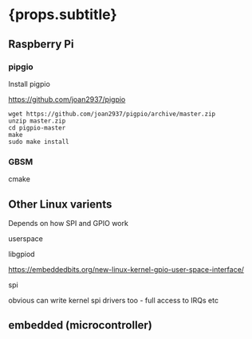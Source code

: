 
# {props.subtitle}

## Raspberry Pi

### pipgio

Install pigpio

https://github.com/joan2937/pigpio

````shell
wget https://github.com/joan2937/pigpio/archive/master.zip
unzip master.zip
cd pigpio-master
make
sudo make install

````

### GBSM

cmake



## Other Linux varients

Depends on how SPI and GPIO work

userspace



libgpiod



https://embeddedbits.org/new-linux-kernel-gpio-user-space-interface/



spi



obvious can write kernel spi drivers too - full access to IRQs etc

## embedded (microcontroller)

